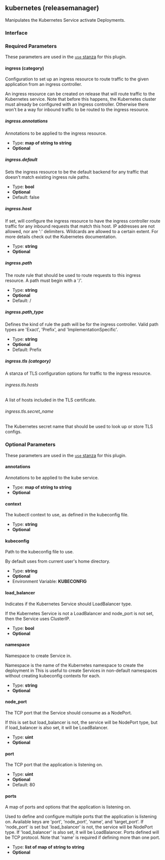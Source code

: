 ## kubernetes (releasemanager)

Manipulates the Kubernetes Service activate Deployments.

### Interface

### Required Parameters

These parameters are used in the [`use` stanza](/waypoint/docs/waypoint-hcl/use) for this plugin.

#### ingress (category)

Configuration to set up an ingress resource to route traffic to the given application from an ingress controller.

An ingress resource can be created on release that will route traffic to the Kubernetes service. Note that before this happens, the Kubernetes cluster must already be configured with an Ingress controller. Otherwise there won't be a way for inbound traffic to be routed to the ingress resource.

##### ingress.annotations

Annotations to be applied to the ingress resource.

- Type: **map of string to string**
- **Optional**

##### ingress.default

Sets the ingress resource to be the default backend for any traffic that doesn't match existing ingress rule paths.

- Type: **bool**
- **Optional**
- Default: false

##### ingress.host

If set, will configure the ingress resource to have the ingress controller route traffic for any inbound requests that match this host. IP addresses are not allowed, nor are ':' delimiters. Wildcards are allowed to a certain extent. For more details check out the Kubernetes documentation.

- Type: **string**
- **Optional**

##### ingress.path

The route rule that should be used to route requests to this ingress resource. A path must begin with a '/'.

- Type: **string**
- **Optional**
- Default: /

##### ingress.path_type

Defines the kind of rule the path will be for the ingress controller. Valid path types are 'Exact', 'Prefix', and 'ImplementationSpecific'.

- Type: **string**
- **Optional**
- Default: Prefix

##### ingress.tls (category)

A stanza of TLS configuration options for traffic to the ingress resource.

###### ingress.tls.hosts

A list of hosts included in the TLS certificate.

###### ingress.tls.secret_name

The Kubernetes secret name that should be used to look up or store TLS configs.

### Optional Parameters

These parameters are used in the [`use` stanza](/waypoint/docs/waypoint-hcl/use) for this plugin.

#### annotations

Annotations to be applied to the kube service.

- Type: **map of string to string**
- **Optional**

#### context

The kubectl context to use, as defined in the kubeconfig file.

- Type: **string**
- **Optional**

#### kubeconfig

Path to the kubeconfig file to use.

By default uses from current user's home directory.

- Type: **string**
- **Optional**
- Environment Variable: **KUBECONFIG**

#### load_balancer

Indicates if the Kubernetes Service should LoadBalancer type.

If the Kubernetes Service is not a LoadBalancer and node_port is not set, then the Service uses ClusterIP.

- Type: **bool**
- **Optional**

#### namespace

Namespace to create Service in.

Namespace is the name of the Kubernetes namespace to create the deployment in This is useful to create Services in non-default namespaces without creating kubeconfig contexts for each.

- Type: **string**
- **Optional**

#### node_port

The TCP port that the Service should consume as a NodePort.

If this is set but load_balancer is not, the service will be NodePort type, but if load_balancer is also set, it will be LoadBalancer.

- Type: **uint**
- **Optional**

#### port

The TCP port that the application is listening on.

- Type: **uint**
- **Optional**
- Default: 80

#### ports

A map of ports and options that the application is listening on.

Used to define and configure multiple ports that the application is listening on. Available keys are 'port', 'node_port', 'name', and 'target_port'. If 'node_port' is set but 'load_balancer' is not, the service will be NodePort type. If 'load_balancer' is also set, it will be LoadBalancer. Ports defined will be TCP protocol. Note that 'name' is required if defining more than one port.

- Type: **list of map of string to string**
- **Optional**
